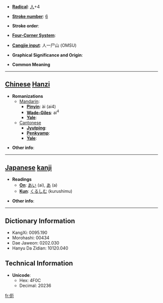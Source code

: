* '''[[Wiktionary:Chinese radical index| Radical]]''': [[Wiktionary:Chinese radical index 人|人]]+4

* '''[[Wiktionary:Chinese total strokes index|Stroke number]]''': [[Wiktionary:Chinese total strokes index 6|6]]

* '''Stroke order''': 

* '''[[Wiktionary:Chinese four corner index|Four-Corner System]]''': 

* '''[[Wiktionary:Chinese Cangjie index|Cangjie input]]''': 人一尸山 (OMSU)

* '''Graphical Significance and Origin''': 

* '''Common Meaning'''

----

== [[Chinese]] [[Hanzi]] ==

* '''Romanizations'''
** [[Mandarin]]:
*** '''[[Pinyin]]''': ài (ai4)
*** '''[[Wade-Giles]]''': ai<sup>4</sup>
*** '''[[Yale]]''': 
**[[Cantonese]]
***'''[[Jyutping]]''':
***'''[[Penkyamp]]''': 
***'''[[Yale]]''': 

* '''Other info''': 

----

== [[Japanese]] [[kanji]] ==

* '''Readings'''
** '''[[On]]''': [[あい]] (ai), [[あ]] (a)
** '''[[Kun]]''': [[くるしむ]] (kurushimu)

* '''Other info''':  

----

== Dictionary Information ==

* KangXi: 0095.190
* Morohashi: 00434
* Dae Jaweon: 0202.030
* Hanyu Da Zidian: 10120.040

== Technical Information ==

* '''Unicode''':
** Hex: 4F0C
** Decimal: 20236

[[fr:伌]]